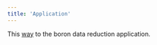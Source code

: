 ```yaml
---
title: 'Application'
---
```


This <a href="https://boron-reduction.streamlit.app">way</a> to the boron data reduction application.